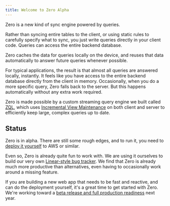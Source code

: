 ```yaml
---
title: Welcome to Zero Alpha
---
```


Zero is a new kind of sync engine powered by queries.

Rather than syncing entire tables to the client, or using static rules to carefully specify what to sync, you just write queries directly in your client code. Queries can access the entire backend database.

Zero caches the data for queries locally on the device, and reuses that data automatically to answer future queries whenever possible.

For typical applications, the result is that almost all queries are answered locally, instantly. It feels like you have access to the entire backend database directly from the client in memory.  Occasionally, when you do a more specific query, Zero falls back to the server. But this happens automatically without any extra work required.

Zero is made possible by a custom streaming query engine we built called [ZQL](reading-data), which uses [Incremental View Maintenance](https://www.vldb.org/pvldb/vol16/p1601-budiu.pdf) on both client and server to efficiently keep large, complex queries up to date.

## Status

Zero is in alpha. There are still some rough edges, and to run it, you need to [deploy it yourself](deployment) to AWS or similar.

Even so, Zero is already quite fun to work with. We are using it ourselves to build our very own [Linear-style bug tracker](https://bugs.rocicorp.dev/). We find that Zero is already much more productive than alternatives, even having to occasionally work around a missing feature.

If you are building a new web app that needs to be fast and reactive, and can do the deployment yourself, it's a great time to get started with Zero. We're working toward a [beta release and full production readiness](roadmap) next year.
